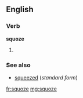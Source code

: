 ==English==

===Verb===
'''squoze'''

# {{context|nonstandard|humorous}} {{past of|squeeze}}

===See also===
* [[squeezed]] (''standard form'')

[[fr:squoze]]
[[mg:squoze]]